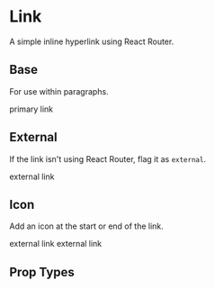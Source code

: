 
<Meta title='Components|Link' component={Link} />

# Link
A simple inline hyperlink using React Router.
 
## Base
For use within paragraphs.

<Preview>
  <Story name='Base'>
    <MemoryRouter>
      <Link href={'/'}>primary link</Link>
    </MemoryRouter>
  </Story>
</Preview>

## External
If the link isn't using React Router, flag it as `external`.

<Preview>
  <Story name='External'>
    <MemoryRouter>
      <Link href={'/'} external>external link</Link>
    </MemoryRouter>
  </Story>
</Preview>

## Icon
Add an icon at the start or end of the link.

<Preview>
  <Story name='Icon-Start'>
    <MemoryRouter>
      <Link href={'/'} icon={{ align: 'Start', name: 'Info'}} external>external link</Link>
    </MemoryRouter>
  </Story>
</Preview>

<Preview>
  <Story name='Icon-End'>
    <MemoryRouter>
      <Link href={'/'} icon={{ align: 'End', name: 'Info'}} external>external link</Link>
    </MemoryRouter>
  </Story>
</Preview>

## Prop Types

<Props of={Link} />